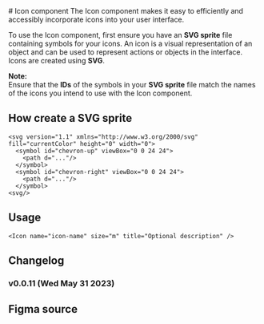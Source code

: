 

<Meta title="Components/Basic/Icon/Overview" />
# Icon component
The Icon component makes it easy to efficiently and accessibly incorporate icons into your user interface.

To use the Icon component, first ensure you have an **SVG sprite** file containing symbols for your icons. An icon is a visual representation of an object and can be used to represent actions or objects in the interface. Icons are created using **SVG**.

**Note:** \
Ensure that the **IDs** of the symbols in your **SVG sprite** file match the names of the icons you intend to use with the Icon component.

## How create a SVG sprite
```html:
<svg version="1.1" xmlns="http://www.w3.org/2000/svg" fill="currentColor" height="0" width="0">
  <symbol id="chevron-up" viewBox="0 0 24 24">
    <path d="..."/>
  </symbol>
  <symbol id="chevron-right" viewBox="0 0 24 24">
    <path d="..."/>
  </symbol>
<svg/>
```
## Usage
```
<Icon name="icon-name" size="m" title="Optional description" />
```

<Iconography />

## Changelog
### v0.0.11 (Wed May 31 2023)

## Figma source
<Figma
  height="30%"
  collapsable
  url="https://www.figma.com/file/Cx0sZBqrc7kGW72bcmy90S/tokens?type=design&node-id=3-27&t=ThF1FKZYYApN4drF-4"
/>
